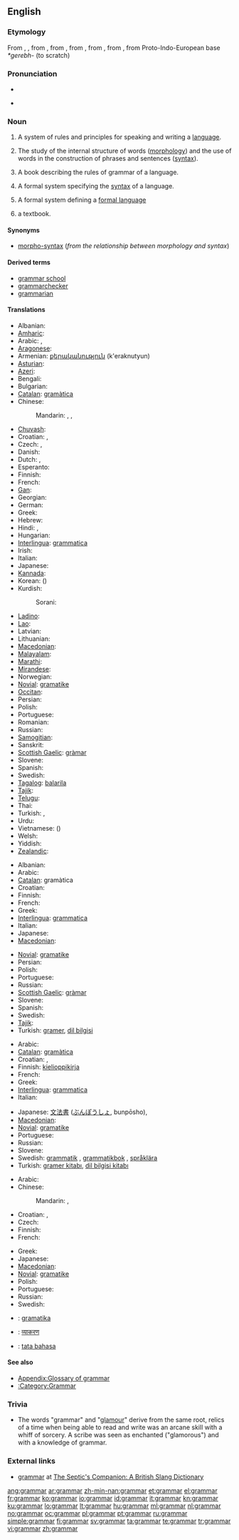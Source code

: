 ==English==

===Etymology===
From {{etyl|enm|en}} {{term|gramarye||lang=enm}}, {{term|gramery||lang=enm}}, from {{etyl|fro|en}} {{term|gramaire||lang=fro|classical learning}}, from {{etyl|la|en}} {{term|grammatica||lang=la}}, from {{etyl|grc|en}} {{term|γραμματική||lang=grc|tr=grammatike|skilled in writing}}, from {{term|γράμμα||lang=grc|tr=gramma|line of writing}}, from {{term|γράφω||lang=grc|tr=grapho|write}}, from Proto-Indo-European base ''*gerebh-'' (to scratch)

===Pronunciation===
* {{audio|en-us-grammar.ogg|Audio (US)}}

* {{rhymes|æmə(r)}}

{{wikipedia}}

===Noun===
{{en-noun|s|-}}

# A system of rules and principles for speaking and writing a [[language]].
# {{uncountable|linguistics}} The study of the internal structure of words ([[morphology]]) and the use of words in the construction of phrases and sentences ([[syntax]]).
# A book describing the rules of grammar of a language.
# {{computing theory}} A formal system specifying the [[syntax]] of a language.
# {{computing theory}} A formal system defining a [[formal language]]
# {{British|archaic}} a textbook.

====Synonyms====
* {{i-c|in linguistics}} [[morpho-syntax]] (''from the relationship between morphology and syntax'')

====Derived terms====
* [[grammar school]]
* [[grammarchecker]]
* [[grammarian]]

====Translations====
{{trans-top|rules for speaking and writing a language}}
* Albanian: {{t-|sq|gramatikë|f|xs=Albanian}}
* [[Amharic]]: {{t-|am|ሰዋሰው|sc=Ethi|xs=Amharic}}
* Arabic: {{t-|ar|قواعد|p|tr=qawaa3id}},  {{t|ar|نحو|m|tr=naHw}}
* [[Aragonese]]: {{t|an|gramatica|xs=Aragonese}}
* Armenian: [[քերականություն]] (k'eraknutyun)
* [[Asturian]]: {{t-|ast|gramática|xs=Asturian}}
* [[Azeri]]: {{t|az|qrammatika|xs=Azeri}}
* Bengali: {{t+|bn|ব্যাকরণ|sc=Beng|xs=Bengali}}
* Bulgarian: {{t+|bg|граматика|f}}
* [[Catalan]]: [[gramàtica]] {{f}}
* Chinese:
*: Mandarin: {{t-|cmn|語法|sc=Hani}},  {{t-|cmn|语法|tr=yǔfǎ|sc=Hani}},  {{t-|cmn|文法|tr=wénfǎ|sc=Hani}}
* [[Chuvash]]: {{tø|cv|грамматика|sc=Cyrl}}
* Croatian: {{t+|hr|gramatika|f|alt=gramàtika}}, {{t-|hr|slovnica|f|alt=slóvnica}}
* Czech: {{t-|cs|mluvnice|f}}, {{t-|cs|gramatika|f}}
* Danish: {{t-|da|grammatik}}
* Dutch: {{t+|nl|spraakkunst|f}}, {{t+|nl|grammatica|f}}
* Esperanto: {{t-|eo|gramatiko|xs=Esperanto}}
* Finnish: {{t+|fi|kielioppi}}
* French: {{t+|fr|grammaire|f}}
* [[Gan]]: {{tø|gan|文法|sc=Hans}}
* Georgian: {{t|ka|გრამატიკა|tr=gramatika|sc=Geor|xs=Georgian}}
* German: {{t+|de|Grammatik|f}}
* Greek: {{t+|el|γραμματική|f|tr=ɣramatikí}}
* Hebrew: {{t-|he|דקדוק|m|alt=דִּקְדּוּק|tr=dikduk}}
* Hindi: {{t+|hi|व्याकरण|m|tr=vyākaraṇ|xs=Hindi}},  {{t|hi|ब्याकरण|m|tr=byākaraṇ|xs=Hindi}}
* Hungarian: {{t+|hu|nyelvtan}}
* [[Interlingua]]: [[grammatica]]
* Irish: {{t|ga|gramadach|f}}
* Italian: {{t+|it|grammatica|f}}
* Japanese: {{t+|ja|文法|tr=ぶんぽう, bunpō}}
* [[Kannada]]: {{t|kn|ವ್ಯಾಕರಣ|sc=Knda|xs=Kannada}}
* Korean: {{t+|ko|문법|tr=munbeob|sc=Hang}} ({{t+|ko|文法|sc=Hani}})
* Kurdish:
*: Sorani: {{t|ku|ڕێزمان|tr=RaezmAn|sc=ku-Arab}}
{{trans-mid}}
* [[Ladino]]: {{tø|lad|gramatika}}
* [[Lao]]: {{t|lo|ໄວຍະກອນ|sc=Laoo|xs=Lao}}
* Latvian: {{t-|lv|gramatika|f|xs=Latvian}}
* Lithuanian: {{t+|lt|gramatika|f|xs=Lithuanian}}
* [[Macedonian]]: {{t-|mk|граматика|f|tr=gramátika}}
* [[Malayalam]]: {{t|ml|വ്യാകരണം|sc=Mlym|xs=Malayalam}}
* [[Marathi]]: {{t-|mr|व्याकरण|n|sc=Deva|xs=Marathi}}
* [[Mirandese]]: {{tø|mwl|gramática}}
* Norwegian: {{t+|no|grammatikk}}
* [[Novial]]: [[gramatike]]
* [[Occitan]]: {{t-|oc|gramatica|f|xs=Occitan}}
* Persian: {{t-|fa|دستور زبان|tr=dasture zaban|xs=Persian}}
* Polish: {{t+|pl|gramatyka|f}}
* Portuguese: {{t+|pt|gramática|f}}
* Romanian: {{t-|ro|gramatică|f}}
* Russian: {{t+|ru|грамматика|f|tr=grammátika}}
* [[Samogitian]]: {{tø|bat-smg|gramatėka|f}}
* Sanskrit: {{t-|sa|व्याकरण|n|tr=vyākaraṇa|xs=Sanskrit}}
* [[Scottish Gaelic]]: [[gràmar]] {{m}}
* Slovene: {{t+|sl|slovnica}}
* Spanish: {{t+|es|gramática|f}}
* Swedish: {{t+|sv|grammatik|c}}
* [[Tagalog]]: [[balarila]]
* [[Tajik]]: {{t-|tg|дастури забон|sc=Cyrl|xs=Tajik}}
* [[Telugu]]: {{t|te|నామవాచకం}}
* Thai: {{t|th|ไวยากรณ์|tr=wai-yaa-gon}}
* Turkish: {{t+|tr|gramer}}, {{t+|tr|dil bilgisi}}
* Urdu: {{t|ur|ویاکرن|m|tr=vyākaraṇ|xs=Urdu}}
* Vietnamese: {{t|vi|ngữ pháp|xs=Vietnamese}} ({{t-|vi|語法|sc=Hani|xs=Vietnamese}})
* Welsh: {{t|cy|gramadeg|xs=Welsh}}
* Yiddish: {{t|yi|גראמאטיק|tr=gramatik|xs=Yiddish}}
* [[Zealandic]]: {{tø|zea|grammaotica}}
{{trans-bottom}}

{{trans-top|study of internal structure and use of words}}
* Albanian: {{t-|sq|gramatikë|f|xs=Albanian}}
* Arabic: {{t|ar|علم قواعد|m|tr=3ilm qawaa3id}}
* [[Catalan]]: gramàtica
* Croatian: {{t+|hr|gramatika|f|alt=gramàtika}}
* Finnish: {{t+|fi|kielioppi}}
* French: {{t+|fr|grammaire|f}}
* Greek: {{t+|el|γραμματική|f|tr=ɣramaticí}}
* [[Interlingua]]: [[grammatica]]
* Italian: {{t+|it|grammatica|f}}
* Japanese: {{t+|ja|文法|tr=ぶんぽう, bunpō}}
* [[Macedonian]]: {{t-|mk|граматика|f|tr=gramátika}}
{{trans-mid}}
* [[Novial]]: [[gramatike]]
* Persian: {{t-|fa|دستور زبان|xs=Persian}}
* Polish: {{t+|pl|gramatyka|f}}
* Portuguese: {{t+|pt|gramática|f}}
* Russian: {{t+|ru|грамматика|f|tr=grammátika}}
* [[Scottish Gaelic]]: [[gràmar]] {{m}}
* Slovene: {{t+|sl|slovnica}}
* Spanish: {{t+|es|gramática|f}}
* Swedish: {{t+|sv|grammatik|c}}
* [[Tajik]]: {{t-|tg|дастури забон|sc=Cyrl|xs=Tajik}}
* Turkish: [[gramer]], [[dil bilgisi]]
{{trans-bottom}}

{{trans-top|book describing grammar}}
* Arabic: {{t-|ar|قواعد|p|tr=qawaa3id}}
* [[Catalan]]: [[gramàtica]]
* Croatian: {{t+|hr|gramatika|f|alt=gramàtika}}, {{t-|hr|slovnica|f|alt=slóvnica}}
* Finnish: [[kielioppikirja]]
* French: {{t+|fr|grammaire|f}}
* Greek: {{t+|el|γραμματική|f|tr=ɣramatikí}}
* [[Interlingua]]: [[grammatica]]
* Italian: {{t+|it|grammatica|f}}
{{trans-mid}}
* Japanese: [[文法書]] ([[ぶんぽうしょ]], bunpōsho),  {{t|ja|文法書|tr=ぶんぽうしょ, bunpōsho}}
* [[Macedonian]]: {{t-|mk|граматика|f|tr=gramátika}}
* [[Novial]]: [[gramatike]]
* Portuguese: {{t+|pt|gramática|f}}
* Russian: {{t+|ru|грамматика|f|tr=grammátika}}
* Slovene: {{t+|sl|slovnica}}
* Swedish: [[grammatik]] {{c}}, [[grammatikbok]] {{c}}, [[språklära]] {{c}}
* Turkish: [[gramer kitabı]], [[dil bilgisi kitabı]]
{{trans-bottom}}

{{trans-top|in computing: formal system specifying the syntax of a language}}
* Arabic: {{t-|ar|قواعد|p|tr=qawaa3id}}
* Chinese:
*: Mandarin: {{t-|cmn|語法|sc=Hani}},  {{t-|cmn|语法|tr=yǔfǎ|sc=Hani}}
* Croatian: {{t+|hr|gramatika|f|alt=gramàtika}},
* Czech: {{t-|cs|gramatika|f}}
* Finnish: {{t+|fi|kielioppi}}
* French: {{t+|fr|grammaire|f}}
{{trans-mid}}
* Greek: {{t+|el|γραμματική|f|tr=ɣramaticí}}
* Japanese: {{t+|ja|文法|tr=ぶんぽう, bunpō}}
* [[Macedonian]]: {{t-|mk|граматика|f|tr=gramátika}}
* [[Novial]]: [[gramatike]]
* Polish: {{t|pl|gramatyka|f}}
* Portuguese: {{t+|pt|gramática|f}}
* Russian: {{t+|ru|грамматика|f|tr=grammátika}}
* Swedish: {{t+|sv|grammatik|c}}
{{trans-bottom}}

<!--Remove this section once all of the translations below have been moved into the tables above.-->
{{checktrans-top}}
* {{ttbc|Basque}}: [[gramatika]]
* {{ttbc|Hindi}}: [[व्याकरण]]
* {{ttbc|Indonesian}}: [[tata bahasa]]
{{trans-bottom}}

====See also====
* [[Appendix:Glossary of grammar]]
* [[:Category:Grammar]]

===Trivia===
* The words "grammar" and "[[glamour]]" derive from the same root, relics of a time when being able to read and write was an arcane skill with a whiff of sorcery. A scribe was seen as enchanted ("glamorous") and with a knowledge of grammar.

===External links===
* [http://septicscompanion.com/dictionary/g.html#grammar grammar] at [http://septicscompanion.com The Septic's Companion: A British Slang Dictionary]

[[ang:grammar]]
[[ar:grammar]]
[[zh-min-nan:grammar]]
[[et:grammar]]
[[el:grammar]]
[[fr:grammar]]
[[ko:grammar]]
[[io:grammar]]
[[id:grammar]]
[[it:grammar]]
[[kn:grammar]]
[[ku:grammar]]
[[lo:grammar]]
[[lt:grammar]]
[[hu:grammar]]
[[ml:grammar]]
[[nl:grammar]]
[[no:grammar]]
[[oc:grammar]]
[[pl:grammar]]
[[pt:grammar]]
[[ru:grammar]]
[[simple:grammar]]
[[fi:grammar]]
[[sv:grammar]]
[[ta:grammar]]
[[te:grammar]]
[[tr:grammar]]
[[vi:grammar]]
[[zh:grammar]]